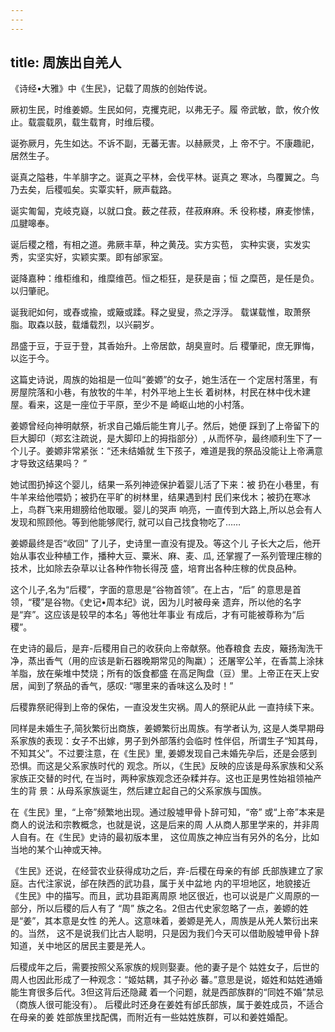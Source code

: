 ```yaml
---
---
---
```

title: 周族出自羌人
---



《诗经•大雅》中《生民》，记载了周族的创始传说。

厥初生民，时维姜嫄。生民如何，克攫克祀，以弗无子。履 帝武敏，歆，攸介攸止。载震载夙，载生载育，时维后稷。

诞弥厥月，先生如达。不诉不副，无蕃无害。以赫厥灵，上 帝不宁。不康趣祀，居然生子。

诞真之隘巷，牛羊腓字之。诞真之平林，会伐平林。诞真之 寒冰，鸟覆翼之。鸟乃去矣，后稷呱矣。实覃实轩，厥声载路。

诞实匍匐，克岐克嶷，以就口食。薮之荏菽，荏菽麻麻。禾 役称楼，麻麦惨愫，瓜腱嗥奉。

诞后稷之稽，有相之道。弗厥丰草，种之黄茂。实方实苞， 实种实褒，实发实秀，实坚实好，实颖实栗。即有邰家室。

诞降嘉种：维柜维和，维糜维芭。恒之柜狂，是获是亩；恒 之糜芭，是任是负。以归肇祀。

诞我祀如何，或舂或揄，或簸或蹂。释之叟叟，烝之浮浮。 载谋载惟，取萧祭脂。取森以鼓，载燔载烈，以兴嗣岁。

昂盛于豆，于豆于登，其香始升。上帝居歆，胡臭亶时。后 稷肇祀，庶无罪悔，以迄于今。

这篇史诗说，周族的始祖是一位叫“姜嫄”的女子，她生活在一 个定居村落里，有房屋院落和小巷，有放牧的牛羊，村外平地上生长 着树林，村民在林中伐木建屋。看来，这是一座位于平原，至少不是 崎岖山地的小村落。

姜嫄曾经向神明献祭，祈求自己婚后能生育儿子。然后，她便 踩到了上帝留下的巨大脚印（郑玄注疏说，是大脚印上的拇指部分）, 从而怀孕，最终顺利生下了一个儿子。姜嫄非常紧张：“还未结婚就 生下孩子，难道是我的祭品没能让上帝满意才导致这结果吗？ ”

她试图扔掉这个婴儿，结果一系列神迹保护着婴儿活了下来：被 扔在小巷里，有牛羊来给他喂奶；被扔在平旷的树林里，结果遇到村 民们来伐木；被扔在寒冰上，鸟群飞来用翅膀给他取暖。婴儿的哭声 响亮，一直传到大路上,所以总会有人发现和照顾他。等到他能够爬行, 就可以自己找食物吃了……

姜嫄最终是否“收回” 了儿子，史诗里一直没有提及。等这个儿 子长大之后，他开始从事农业种植工作，播种大豆、粟米、麻、麦、瓜, 还掌握了一系列管理庄稼的技术，比如除去杂草以让各种作物长得茂 盛，培育出各种庄稼的优良品种。

这个儿子,名为“后稷”，字面的意思是“谷物首领”。在上古，“后” 的意思是首领，“稷”是谷物。《史记•周本纪》说，因为儿时被母亲 遗弃，所以他的名字是“弃”。这应该是较早的本名」等他壮年事业 有成后，才有可能被尊称为“后稷”。

在史诗的最后，是弃-后稷用自己的收获向上帝献祭。他舂粮食 去皮，簸扬淘洗干净，蒸出香气（用的应该是新石器晚期常见的陶羸）； 还屠宰公羊，在香蒿上涂抹羊脂，放在柴堆中焚烧；所有的饭食都盛 在高足陶盘（豆）里。上帝正在天上安居，闻到了祭品的香气，感叹: “哪里来的香味这么及时！”

后稷靠祭祀得到上帝的保佑，一直没发生灾祸。周人的祭祀从此 一直持续下来。

同样是未婚生子,简狄繁衍出商族，姜嫄繁衍出周族。有学者认为, 这是人类早期母系家族的表现：女子不出嫁，男子到外部落约会临时 性伴侣，所谓生子“知其母，不知其父”。不过要注意，在《生民》里, 姜嫄发现自己未婚先孕后，还是会感到恐惧。而这是父系家族时代的 观念。所以，《生民》反映的应该是母系家族和父系家族正交替的时代, 在当时，两种家族观念还杂糅并存。这也正是男性始祖领袖产生的背 景：从母系家族诞生，然后建立起自己的父系家族与国族。

在《生民》里，“上帝”频繁地出现。通过殷墟甲骨卜辞可知，“帝” 或“上帝”本来是商人的说法和宗教概念，也就是说，这是后来的周 人从商人那里学来的，并非周人自有。在《生民》史诗的最初版本里， 这位周族之神应当有另外的名分，比如当地的某个山神或天神。

《生民》还说，在经营农业获得成功之后，弃-后稷在母亲的有邰 氏部族建立了家庭。古代注家说，邰在陕西的武功县，属于关中盆地 内的平坦地区，地貌接近《生民》中的描写。而且，武功县距离周原 地区很近，也可以说是广义周原的一部分，所以后稷的后人有了 “周” 族之名。2但古代史家忽略了一点，姜嫄的姓是“姜”，其本意是女性 的羌人。这意味着，姜嫄是羌人，周族是从羌人繁衍出来的。当然， 这不是说我们比古人聪明，只是因为我们今天可以借助殷墟甲骨卜辞 知道，关中地区的居民主要是羌人。

后稷成年之后，需要按照父系家族的规则娶妻。他的妻子是个 姑姓女子，后世的周人也因此形成了一种观念：“姬姑耦，其子孙必 蕃。”意思是说，姬姓和姑姓通婚能生育很多后代。3但这背后还隐藏 着一个问题，就是西部族群的“同姓不婚”禁忌（商族人很可能没有）。 后稷此时还身在姜姓有邰氏部族，属于姜姓成员，不适合在母亲的姜 姓部族里找配偶，而附近有一些姑姓族群，可以和姜姓婚配。